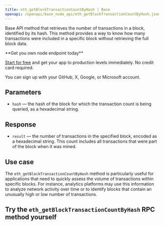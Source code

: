 ---
title: eth_getBlockTransactionCountByHash | Base
openapi: /openapi/base_node_api/eth_getBlockTransactionCountByHash.json POST /2fc1de7f08c0465f6a28e3c355e0cb14
---

Base API method that retrieves the number of transactions in a block, identified by its hash. This method provides a way to know how many transactions were included in a specific block without retrieving the full block data.

<Check>
**Get you own node endpoint today**

[Start for free](https://console.chainstack.com/) and get your app to production levels immediately. No credit card required.

You can sign up with your GitHub, X, Google, or Microsoft account.
</Check>


## Parameters

* `hash` — the hash of the block for which the transaction count is being queried, as a hexadecimal string.

## Response

* `result` — the number of transactions in the specified block, encoded as a hexadecimal string. This count includes all transactions that were part of the block when it was mined.

## Use case

The `eth_getBlockTransactionCountByHash` method is particularly useful for applications that need to quickly assess the volume of transactions within specific blocks. For instance, analytics platforms may use this information to analyze network activity over time or to identify blocks that contain an unusually high or low number of transactions.

## Try the `eth_getBlockTransactionCountByHash` RPC method yourself